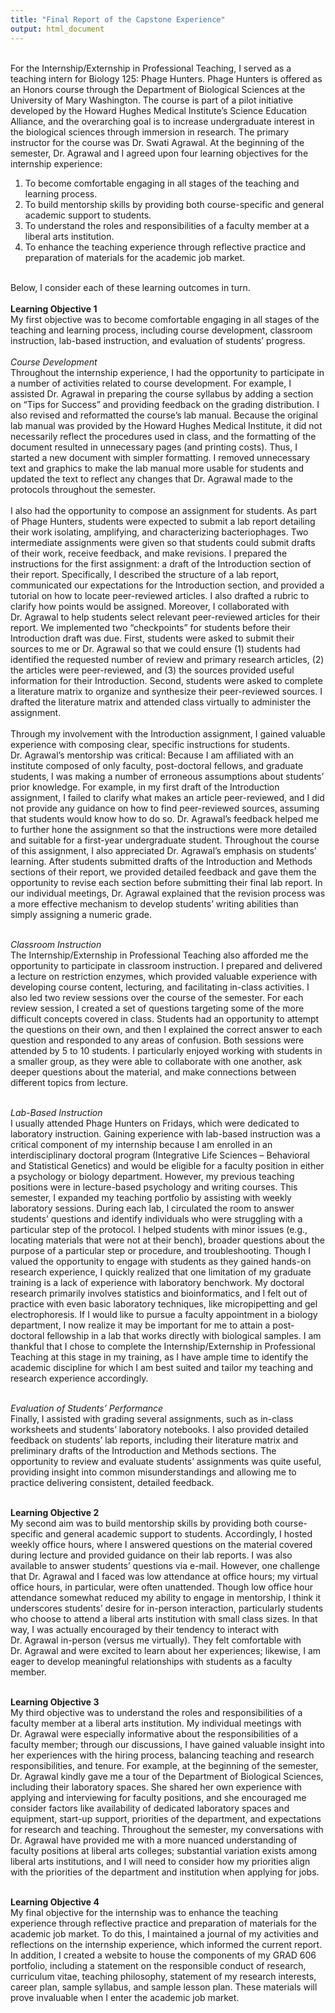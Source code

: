```yaml
---
title: "Final Report of the Capstone Experience"
output: html_document
---
```

<br/>
For the Internship/Externship in Professional Teaching, I served as a teaching intern for Biology 125: Phage Hunters. Phage Hunters is offered as an Honors course through the Department of Biological Sciences at the University of Mary Washington. The course is part of a pilot initiative developed by the Howard Hughes Medical Institute’s Science Education Alliance, and the overarching goal is to increase undergraduate interest in the biological sciences through immersion in research. The primary instructor for the course was Dr. Swati Agrawal. At the beginning of the semester, Dr. Agrawal and I agreed upon four learning objectives for the internship experience:\

1. To become comfortable engaging in all stages of the teaching and learning process.\
2. To build mentorship skills by providing both course-specific and general academic support to students.\
3. To understand the roles and responsibilities of a faculty member at a liberal arts institution.\
4. To enhance the teaching experience through reflective practice and preparation of materials for the academic job market.\

<br/>
Below, I consider each of these learning outcomes in turn.\
<br/>
**Learning Objective 1**\
My first objective was to become comfortable engaging in all stages of the teaching and learning process, including course development, classroom instruction, lab-based instruction, and evaluation of students’ progress.\
<br/>
*Course Development*\
Throughout the internship experience, I had the opportunity to participate in a number of activities related to course development. For example, I assisted Dr. Agrawal in preparing the course syllabus by adding a section on “Tips for Success” and providing feedback on the grading distribution. I also revised and reformatted the course’s lab manual. Because the original lab manual was provided by the Howard Hughes Medical Institute, it did not necessarily reflect the procedures used in class, and the formatting of the document resulted in unnecessary pages (and printing costs). Thus, I started a new document with simpler formatting. I removed unnecessary text and graphics to make the lab manual more usable for students and updated the text to reflect any changes that Dr. Agrawal made to the protocols throughout the semester.\
<br/>
I also had the opportunity to compose an assignment for students. As part of Phage Hunters, students were expected to submit a lab report detailing their work isolating, amplifying, and characterizing bacteriophages. Two intermediate assignments were given so that students could submit drafts of their work, receive feedback, and make revisions. I prepared the instructions for the first assignment: a draft of the Introduction section of their report. Specifically, I described the structure of a lab report, communicated our expectations for the Introduction section, and provided a tutorial on how to locate peer-reviewed articles. I also drafted a rubric to clarify how points would be assigned. Moreover, I collaborated with Dr. Agrawal to help students select relevant peer-reviewed articles for their report. We implemented two “checkpoints” for students before their Introduction draft was due. First, students were asked to submit their sources to me or Dr. Agrawal so that we could ensure (1) students had identified the requested number of review and primary research articles, (2) the articles were peer-reviewed, and (3) the sources provided useful information for their Introduction. Second, students were asked to complete a literature matrix to organize and synthesize their peer-reviewed sources. I drafted the literature matrix and attended class virtually to administer the assignment.\
<br/>
Through my involvement with the Introduction assignment, I gained valuable experience with composing clear, specific instructions for students. Dr. Agrawal’s mentorship was critical: Because I am affiliated with an institute composed of only faculty, post-doctoral fellows, and graduate students, I was making a number of erroneous assumptions about students’ prior knowledge. For example, in my first draft of the Introduction assignment, I failed to clarify what makes an article peer-reviewed, and I did not provide any guidance on how to find peer-reviewed sources, assuming that students would know how to do so. Dr. Agrawal’s feedback helped me to further hone the assignment so that the instructions were more detailed and suitable for a first-year undergraduate student. Throughout the course of this assignment, I also appreciated Dr. Agrawal’s emphasis on students’ learning. After students submitted drafts of the Introduction and Methods sections of their report, we provided detailed feedback and gave them the opportunity to revise each section before submitting their final lab report. In our individual meetings, Dr. Agrawal explained that the revision process was a more effective mechanism to develop students’ writing abilities than simply assigning a numeric grade.\
<br/>

*Classroom Instruction*\
The Internship/Externship in Professional Teaching also afforded me the opportunity to participate in classroom instruction. I prepared and delivered a lecture on restriction enzymes, which provided valuable experience with developing course content, lecturing, and facilitating in-class activities. I also led two review sessions over the course of the semester. For each review session, I created a set of questions targeting some of the more difficult concepts covered in class. Students had an opportunity to attempt the questions on their own, and then I explained the correct answer to each question and responded to any areas of confusion. Both sessions were attended by 5 to 10 students. I particularly enjoyed working with students in a smaller group, as they were able to collaborate with one another, ask deeper questions about the material, and make connections between different topics from lecture.\
<br/>

*Lab-Based Instruction*\
I usually attended Phage Hunters on Fridays, which were dedicated to laboratory instruction. Gaining experience with lab-based instruction was a critical component of my internship because I am enrolled in an interdisciplinary doctoral program (Integrative Life Sciences – Behavioral and Statistical Genetics) and would be eligible for a faculty position in either a psychology or biology department. However, my previous teaching positions were in lecture-based psychology and writing courses. This semester, I expanded my teaching portfolio by assisting with weekly laboratory sessions. During each lab, I circulated the room to answer students’ questions and identify individuals who were struggling with a particular step of the protocol. I helped students with minor issues (e.g., locating materials that were not at their bench), broader questions about the purpose of a particular step or procedure, and troubleshooting. Though I valued the opportunity to engage with students as they gained hands-on research experience, I quickly realized that one limitation of my graduate training is a lack of experience with laboratory benchwork. My doctoral research primarily involves statistics and bioinformatics, and I felt out of practice with even basic laboratory techniques, like micropipetting and gel electrophoresis. If I would like to pursue a faculty appointment in a biology department, I now realize it may be important for me to attain a post-doctoral fellowship in a lab that works directly with biological samples. I am thankful that I chose to complete the Internship/Externship in Professional Teaching at this stage in my training, as I have ample time to identify the academic discipline for which I am best suited and tailor my teaching and research experience accordingly.\
<br/>

*Evaluation of Students’ Performance*\
Finally, I assisted with grading several assignments, such as in-class worksheets and students’ laboratory notebooks. I also provided detailed feedback on students’ lab reports, including their literature matrix and preliminary drafts of the Introduction and Methods sections. The opportunity to review and evaluate students’ assignments was quite useful, providing insight into common misunderstandings and allowing me to practice delivering consistent, detailed feedback.\
<br/>

**Learning Objective 2**\
My second aim was to build mentorship skills by providing both course-specific and general academic support to students. Accordingly, I hosted weekly office hours, where I answered questions on the material covered during lecture and provided guidance on their lab reports. I was also available to answer students’ questions via e-mail. However, one challenge that Dr. Agrawal and I faced was low attendance at office hours; my virtual office hours, in particular, were often unattended. Though low office hour attendance somewhat reduced my ability to engage in mentorship, I think it underscores students’ desire for in-person interaction, particularly students who choose to attend a liberal arts institution with small class sizes. In that way, I was actually encouraged by their tendency to interact with Dr. Agrawal in-person (versus me virtually). They felt comfortable with Dr. Agrawal and were excited to learn about her experiences; likewise, I am eager to develop meaningful relationships with students as a faculty member.\
<br/>

**Learning Objective 3**\
My third objective was to understand the roles and responsibilities of a faculty member at a liberal arts institution. My individual meetings with Dr. Agrawal were especially informative about the responsibilities of a faculty member; through our discussions, I have gained valuable insight into her experiences with the hiring process, balancing teaching and research responsibilities, and tenure. For example, at the beginning of the semester, Dr. Agrawal kindly gave me a tour of the Department of Biological Sciences, including their laboratory spaces. She shared her own experience with applying and interviewing for faculty positions, and she encouraged me consider factors like availability of dedicated laboratory spaces and equipment, start-up support, priorities of the department, and expectations for research and teaching. Throughout the semester, my conversations with Dr. Agrawal have provided me with a more nuanced understanding of faculty positions at liberal arts colleges; substantial variation exists among liberal arts institutions, and I will need to consider how my priorities align with the priorities of the department and institution when applying for jobs.\
<br/>

**Learning Objective 4**\
My final objective for the internship was to enhance the teaching experience through reflective practice and preparation of materials for the academic job market. To do this, I maintained a journal of my activities and reflections on the internship experience, which informed the current report. In addition, I created a website to house the components of my GRAD 606 portfolio, including a statement on the responsible conduct of research, curriculum vitae, teaching philosophy, statement of my research interests, career plan, sample syllabus, and sample lesson plan. These materials will prove invaluable when I enter the academic job market.
